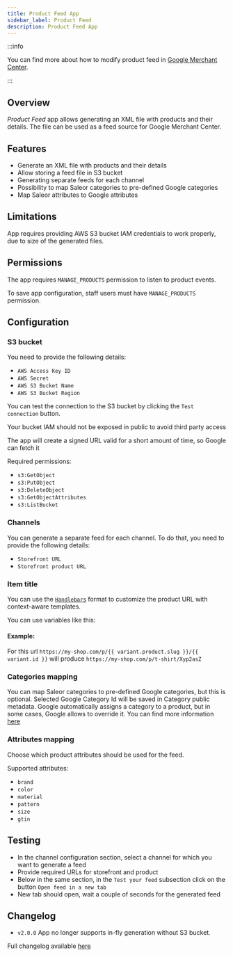 ```yaml
---
title: Product Feed App
sidebar_label: Product Feed
description: Product Feed App
---
```



<AppMetadata
  minSaleorVersion="3.21"
  githubUrl="https://github.com/saleor/apps/tree/main/apps/products-feed"
/>

:::info

You can find more about how to modify product feed in [Google Merchant Center](https://shoppingsolutions.withgoogle.com/expertise/merchant-center-modify/).

:::

## Overview

_Product Feed_ app allows generating an XML file with products and their details. The file can be used as a feed source for Google Merchant Center.

## Features

- Generate an XML file with products and their details
- Allow storing a feed file in S3 bucket
- Generating separate feeds for each channel
- Possibility to map Saleor categories to pre-defined Google categories
- Map Saleor attributes to Google attributes

## Limitations

App requires providing AWS S3 bucket IAM credentials to work properly, due to size of the generated files.

## Permissions

The app requires `MANAGE_PRODUCTS` permission to listen to product events.

To save app configuration, staff users must have `MANAGE_PRODUCTS` permission.

## Configuration

### S3 bucket

You need to provide the following details:

- `AWS Access Key ID`
- `AWS Secret`
- `AWS S3 Bucket Name`
- `AWS S3 Bucket Region`

You can test the connection to the S3 bucket by clicking the `Test connection` button.

Your bucket IAM should not be exposed in public to avoid third party access

The app will create a signed URL valid for a short amount of time, so Google can fetch it

Required permissions:
- `s3:GetObject`
- `s3:PutObject`
- `s3:DeleteObject`
- `s3:GetObjectAttributes`
- `s3:ListBucket`

### Channels

You can generate a separate feed for each channel. To do that, you need to provide the following details:

- `Storefront URL`
- `Storefront product URL`

### Item title

You can use the [`Handlebars`](https://handlebarsjs.com/) format to customize the product URL with context-aware templates.

You can use variables like this:

#### Example:

For this url `https://my-shop.com/p/{{ variant.product.slug }}/{{ variant.id }}` will produce `https://my-shop.com/p/t-shirt/Xyp2asZ`

### Categories mapping

You can map Saleor categories to pre-defined Google categories, but this is optional.
Selected Google Category Id will be saved in Category public metadata.
Google automatically assigns a category to a product, but in some cases, Google allows to override it.
You can find more information [here](https://support.google.com/merchants/answer/6324436?hl=en)

### Attributes mapping

Choose which product attributes should be used for the feed.

Supported attributes:

- `brand`
- `color`
- `material`
- `pattern`
- `size`
- `gtin`

## Testing

- In the channel configuration section, select a channel for which you want to generate a feed
- Provide required URLs for storefront and product
- Below in the same section, in the `Test your feed` subsection click on the button `Open feed in a new tab`
- New tab should open, wait a couple of seconds for the generated feed

## Changelog

- `v2.0.0` App no longer supports in-fly generation without S3 bucket.

Full changelog available [here](https://github.com/saleor/apps/releases?q=saleor-app-products-feed&expanded=true)
